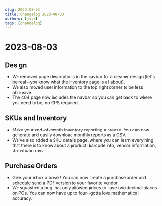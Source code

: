```yaml
---
slug: 2023-08-03
title: Changelog 2023-08-03
authors: [jess]
tags: [changelog]
---
```

# 2023-08-03

## Design
* We removed page descriptions in the navbar for a cleaner design (let's be real--you know what the inventory page is all about).
* We also moved user information to the top right corner to be less obtrusive.
* The 404 page now includes the navbar so you can get back to where you need to be, no GPS required.

## SKUs and Inventory
* Make your end-of-month inventory reporting a breeze. You can now generate and easily download monthly reports as a CSV.
* We've also added a SKU details page, where you can learn everything that there is to know about a product: barcode info, vendor information, the whole nine.

## Purchase Orders
* Give your inbox a break! You can now create a purchase order and schedule send a PDF version to your favorite vendor.
* We squashed a bug that only allowed prices to have two decimal places on POs. You can now have up to four--gotta love mathematical accuracy.

